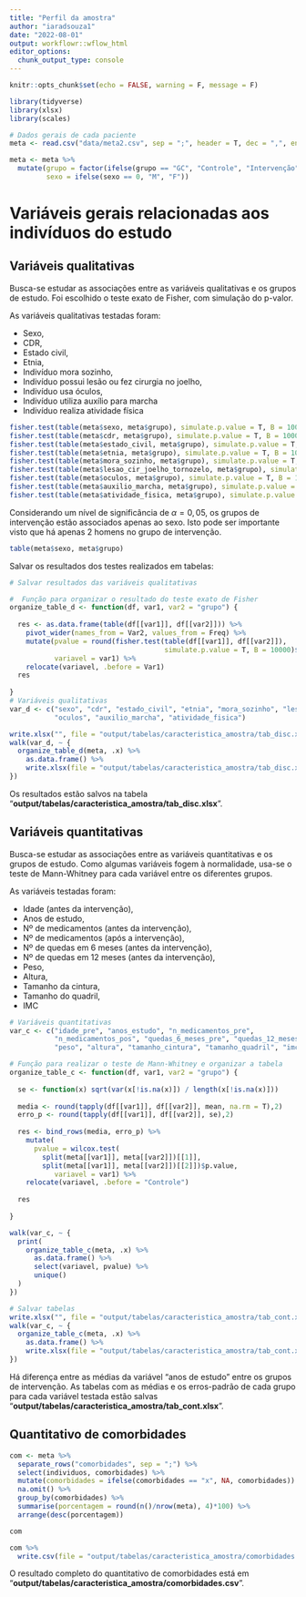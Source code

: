 ```yaml
---
title: "Perfil da amostra"
author: "iaradsouza1"
date: "2022-08-01"
output: workflowr::wflow_html
editor_options:
  chunk_output_type: console
---
```


```r
knitr::opts_chunk$set(echo = FALSE, warning = F, message = F)

library(tidyverse)
library(xlsx)
library(scales)

# Dados gerais de cada paciente
meta <- read.csv("data/meta2.csv", sep = ";", header = T, dec = ",", encoding = "UTF-8")

meta <- meta %>% 
  mutate(grupo = factor(ifelse(grupo == "GC", "Controle", "Intervenção")),
         sexo = ifelse(sexo == 0, "M", "F"))
```

# Variáveis gerais relacionadas aos indivíduos do estudo

## Variáveis qualitativas

Busca-se estudar as associações entre as variáveis qualitativas e os grupos de estudo. Foi escolhido o teste exato de Fisher, com simulação do p-valor. 

As variáveis qualitativas testadas foram: 

 - Sexo, 
 - CDR, 
 - Estado civil, 
 - Etnia, 
 - Indivíduo mora sozinho, 
 - Indivíduo possui lesão ou fez cirurgia no joelho,
 - Indivíduo usa óculos,
 - Indivíduo utiliza auxílio para marcha
 - Indivíduo realiza atividade física
 
```r
fisher.test(table(meta$sexo, meta$grupo), simulate.p.value = T, B = 10000)
fisher.test(table(meta$cdr, meta$grupo), simulate.p.value = T, B = 10000)
fisher.test(table(meta$estado_civil, meta$grupo), simulate.p.value = T, B = 10000)
fisher.test(table(meta$etnia, meta$grupo), simulate.p.value = T, B = 10000)
fisher.test(table(meta$mora_sozinho, meta$grupo), simulate.p.value = T, B = 10000)
fisher.test(table(meta$lesao_cir_joelho_tornozelo, meta$grupo), simulate.p.value = T, B = 10000)
fisher.test(table(meta$oculos, meta$grupo), simulate.p.value = T, B = 10000)
fisher.test(table(meta$auxilio_marcha, meta$grupo), simulate.p.value = T, B = 10000)
fisher.test(table(meta$atividade_fisica, meta$grupo), simulate.p.value = T, B = 10000)
```

Considerando um nível de significância de $\alpha=0,05$, os grupos de intervenção estão associados apenas ao sexo. Isto pode ser importante visto que há apenas 2 homens no grupo de intervenção. 

```r
table(meta$sexo, meta$grupo)
```

Salvar os resultados dos testes realizados em tabelas:
```r
# Salvar resultados das variáveis qualitativas

#  Função para organizar o resultado do teste exato de Fisher
organize_table_d <- function(df, var1, var2 = "grupo") {
  
  res <- as.data.frame(table(df[[var1]], df[[var2]])) %>% 
    pivot_wider(names_from = Var2, values_from = Freq) %>% 
    mutate(pvalue = round(fisher.test(table(df[[var1]], df[[var2]]), 
                                      simulate.p.value = T, B = 10000)$p.value, 2),
           variavel = var1) %>% 
    relocate(variavel, .before = Var1)
  res
  
}
# Variáveis qualitativas
var_d <- c("sexo", "cdr", "estado_civil", "etnia", "mora_sozinho", "lesao_cir_joelho_tornozelo",
           "oculos", "auxilio_marcha", "atividade_fisica")

write.xlsx("", file = "output/tabelas/caracteristica_amostra/tab_disc.xlsx", row.names = F)
walk(var_d, ~ {
  organize_table_d(meta, .x) %>% 
    as.data.frame() %>% 
    write.xlsx(file = "output/tabelas/caracteristica_amostra/tab_disc.xlsx", sheetName = .x, row.names = F, append = T)
})
```

Os resultados estão salvos na tabela "**output/tabelas/caracteristica_amostra/tab_disc.xlsx**".

## Variáveis quantitativas

Busca-se estudar as associações entre as variáveis quantitativas e os grupos de estudo. Como algumas variáveis fogem à normalidade, usa-se o teste de Mann-Whitney para cada variável entre os diferentes grupos. 

As variáveis testadas foram: 

 - Idade (antes da intervenção),
 - Anos de estudo,
 - Nº de medicamentos (antes da intervenção),
 - Nº de medicamentos (após a intervenção),
 - Nº de quedas em 6 meses (antes da intervenção),
 - Nº de quedas em 12 meses (antes da intervenção),
 - Peso,
 - Altura,
 - Tamanho da cintura,
 - Tamanho do quadril,
 - IMC

```r
# Variáveis quantitativas
var_c <- c("idade_pre", "anos_estudo", "n_medicamentos_pre", 
           "n_medicamentos_pos", "quedas_6_meses_pre", "quedas_12_meses_pre",
           "peso", "altura", "tamanho_cintura", "tamanho_quadril", "imc")

# Função para realizar o teste de Mann-Whitney e organizar a tabela
organize_table_c <- function(df, var1, var2 = "grupo") {
  
  se <- function(x) sqrt(var(x[!is.na(x)]) / length(x[!is.na(x)]))
  
  media <- round(tapply(df[[var1]], df[[var2]], mean, na.rm = T),2)
  erro_p <- round(tapply(df[[var1]], df[[var2]], se),2)
  
  res <- bind_rows(media, erro_p) %>% 
    mutate(
      pvalue = wilcox.test(
        split(meta[[var1]], meta[[var2]])[[1]],
        split(meta[[var1]], meta[[var2]])[[2]])$p.value,
           variavel = var1) %>% 
    relocate(variavel, .before = "Controle")
  
  res
  
}

walk(var_c, ~ {
  print(
    organize_table_c(meta, .x) %>%
      as.data.frame() %>%
      select(variavel, pvalue) %>% 
      unique()
  )
})

# Salvar tabelas
write.xlsx("", file = "output/tabelas/caracteristica_amostra/tab_cont.xlsx", row.names = F)
walk(var_c, ~ {
  organize_table_c(meta, .x) %>% 
    as.data.frame() %>% 
    write.xlsx(file = "output/tabelas/caracteristica_amostra/tab_cont.xlsx", sheetName = .x, row.names = F, append = T)
})
```

Há diferença entre as médias da variável "anos de estudo" entre os grupos de intervenção. As tabelas com as médias e os erros-padrão de cada grupo para cada variável testada estão salvas "**output/tabelas/caracteristica_amostra/tab_cont.xlsx**". 

## Quantitativo de comorbidades

```r
com <- meta %>% 
  separate_rows("comorbidades", sep = ";") %>% 
  select(individuos, comorbidades) %>% 
  mutate(comorbidades = ifelse(comorbidades == "x", NA, comorbidades)) %>% 
  na.omit() %>% 
  group_by(comorbidades) %>% 
  summarise(porcentagem = round(n()/nrow(meta), 4)*100) %>% 
  arrange(desc(porcentagem))

com

com %>% 
  write.csv(file = "output/tabelas/caracteristica_amostra/comorbidades.csv",row.names = F, quote = F)
```

O resultado completo do quantitativo de comorbidades está em "**output/tabelas/caracteristica_amostra/comorbidades.csv**".